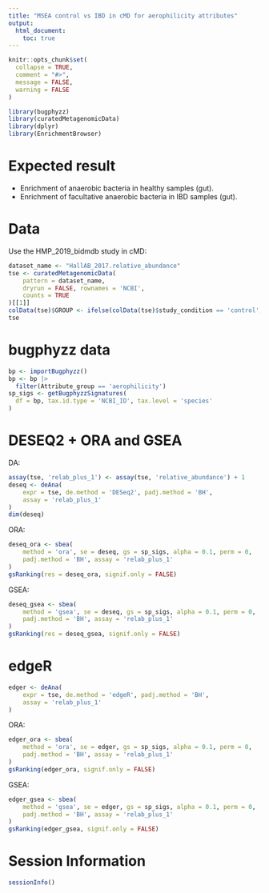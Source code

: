 ```yaml
---
title: "MSEA control vs IBD in cMD for aerophilicity attributes"
output:
  html_document:
    toc: true
---
```


```r
knitr::opts_chunk$set(
  collapse = TRUE,
  comment = "#>",
  message = FALSE,
  warning = FALSE
)
```

```r
library(bugphyzz)
library(curatedMetagenomicData)
library(dplyr)
library(EnrichmentBrowser)
```

# Expected result

+ Enrichment of anaerobic bacteria in healthy samples (gut).
+ Enrichment of facultative anaerobic bacteria in IBD samples (gut).

# Data

Use the HMP_2019_bidmdb study in cMD:

```r
dataset_name <- "HallAB_2017.relative_abundance"
tse <- curatedMetagenomicData(
    pattern = dataset_name, 
    dryrun = FALSE, rownames = 'NCBI',
    counts = TRUE
)[[1]]
colData(tse)$GROUP <- ifelse(colData(tse)$study_condition == 'control', 0, 1)
tse 
```
# bugphyzz data

```r
bp <- importBugphyzz()
bp <- bp |> 
  filter(Attribute_group == 'aerophilicity')
sp_sigs <- getBugphyzzSignatures(
  df = bp, tax.id.type = 'NCBI_ID', tax.level = 'species'
)
```

# DESEQ2 + ORA and GSEA

DA:

```r
assay(tse, 'relab_plus_1') <- assay(tse, 'relative_abundance') + 1
deseq <- deAna(
    expr = tse, de.method = 'DESeq2', padj.method = 'BH', 
    assay = 'relab_plus_1'
)
dim(deseq)
```

ORA:

```r
deseq_ora <- sbea(
    method = 'ora', se = deseq, gs = sp_sigs, alpha = 0.1, perm = 0,
    padj.method = 'BH', assay = 'relab_plus_1'
)
gsRanking(res = deseq_ora, signif.only = FALSE)
```

GSEA:

```r
deseq_gsea <- sbea(
    method = 'gsea', se = deseq, gs = sp_sigs, alpha = 0.1, perm = 0,
    padj.method = 'BH', assay = 'relab_plus_1'
)
gsRanking(res = deseq_gsea, signif.only = FALSE)
```

# edgeR

```r
edger <- deAna(
    expr = tse, de.method = 'edgeR', padj.method = 'BH', 
    assay = 'relab_plus_1'
)
```

ORA:

```r
edger_ora <- sbea(
    method = 'ora', se = edger, gs = sp_sigs, alpha = 0.1, perm = 0,
    padj.method = 'BH', assay = 'relab_plus_1'
)
gsRanking(edger_ora, signif.only = FALSE)
```

GSEA:

```r
edger_gsea <- sbea(
    method = 'gsea', se = edger, gs = sp_sigs, alpha = 0.1, perm = 0,
    padj.method = 'BH', assay = 'relab_plus_1'
)
gsRanking(edger_gsea, signif.only = FALSE)
```

# Session Information

```r
sessionInfo()
```
